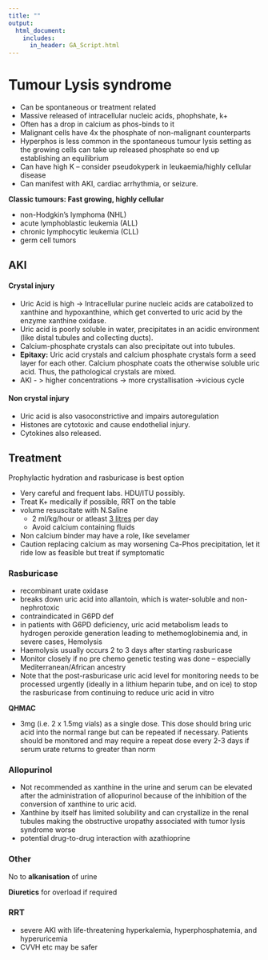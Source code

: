 ---
title: ""
output:
  html_document:
    includes:
      in_header: GA_Script.html
---

# Tumour Lysis syndrome

-   Can be spontaneous or treatment related
-   Massive released of intracellular nucleic acids, phophshate, k+
-   Often has a drop in calcium as phos-binds to it
-   Malignant cells have 4x the phosphate of non-malignant counterparts
-   Hyperphos is less common in the spontaneous tumour lysis setting as the growing cells can take up released phosphate so end up establishing an equilibrium
-   Can have high K – consider pseudokyperk in leukaemia/highly cellular disease
-   Can manifest with AKI, cardiac arrhythmia, or seizure.

**Classic tumours: Fast growing, highly cellular**

-   non-Hodgkin’s lymphoma (NHL)
-   acute lymphoblastic leukemia (ALL)
-   chronic lymphocytic leukemia (CLL)
-   germ cell tumors

## AKI

#### Crystal injury

-   Uric Acid is high -> Intracellular purine nucleic acids are catabolized to xanthine and hypoxanthine, which get converted to uric acid by the enzyme xanthine oxidase.
-   Uric acid is poorly soluble in water, precipitates in an acidic environment (like distal tubules and collecting ducts).
-   Calcium-phosphate crystals can also precipitate out into tubules.
-   **Epitaxy:** Uric acid crystals and calcium phosphate crystals form a seed layer for each other. Calcium phosphate coats the otherwise soluble uric acid. Thus, the pathological crystals are mixed.
-   AKI - \> higher concentrations -\> more crystallisation -\>vicious cycle

#### Non crystal injury

-   Uric acid is also vasoconstrictive and impairs autoregulation
-   Histones are cytotoxic and cause endothelial injury.
-   Cytokines also released.

## Treatment

Prophylactic hydration and rasburicase is best option

-   Very careful and frequent labs. HDU/ITU possibly.
-   Treat K+ medically if possible, RRT on the table
-   volume resuscitate with N.Saline
    -   2 ml/kg/hour or atleast [3 litres](https://www.karger.com/Article/FullText/509934) per day
    -   Avoid calcium containing fluids
-   Non calcium binder may have a role, like sevelamer
-   Caution replacing calcium as may worsening Ca-Phos precipitation, let it ride low as feasible but treat if symptomatic

### Rasburicase

-   recombinant urate oxidase
-   breaks down uric acid into allantoin, which is water-soluble and non-nephrotoxic
-   contraindicated in G6PD def
-   in patients with G6PD deficiency, uric acid metabolism leads to hydrogen peroxide generation leading to methemoglobinemia and, in severe cases, Hemolysis 
-   Haemolysis usually occurs 2 to 3 days after starting rasburicase
-   Monitor closely if no pre chemo genetic testing was done – especially Mediterranean/African ancestry
-   Note that the post-rasburicase uric acid level for monitoring needs to be processed urgently (ideally in a lithium heparin tube, and on ice) to stop the rasburicase from continuing to reduce uric acid in vitro

**QHMAC**

-   3mg (i.e. 2 x 1.5mg vials) as a single dose. This dose should bring uric acid into the normal range but can be repeated if necessary. Patients should be monitored and may require a repeat dose every 2-3 days if serum urate returns to greater than norm

### Allopurinol

-   Not recommended as xanthine in the urine and serum can be elevated after the administration of allopurinol because of the inhibition of the conversion of xanthine to uric acid.
-   Xanthine by itself has limited solubility and can crystallize in the renal tubules making the obstructive uropathy associated with tumor lysis syndrome worse
-   potential drug-to-drug interaction with azathioprine

### Other



No to **alkanisation** of urine

**Diuretics** for overload if required

### RRT

-   severe AKI with life-threatening hyperkalemia, hyperphosphatemia, and hyperuricemia
-   CVVH etc may be safer
